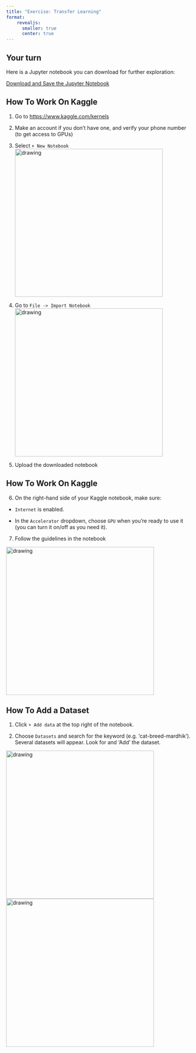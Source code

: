 ```yaml
---
title: "Exercise: Transfer Learning"
format: 
    revealjs:
      smaller: true
      center: true
---
```


## Your turn

Here is a Jupyter notebook you can download for further exploration:

[Download and Save the Jupyter Notebook](https://github.com/kvarada/Intro-to-ML-workshop-2024/blob/main/website/slides/downloads/exercise-02-deep-learning.ipynb)

<!--
[Download and Save the Jupyter Notebook](downloads/exercise-02-deep-learning.ipynb){.btn .btn-primary}
Follow the guidelines in the next page.
<img src="img/save_notebook.png" alt="drawing" width="400"/>
-->

## How To Work On Kaggle

1. Go to [https://www.kaggle.com/kernels](https://www.kaggle.com/kernels)
2. Make an account if you don't have one, and verify your phone number (to get access to GPUs)
3. Select `+ New Notebook`
<img src="img/create_notebook.png" alt="drawing" width="400"/>

4. Go to `File -> Import Notebook`
<img src="img/import_notebook.png" alt="drawing" width="400"/>

5. Upload the downloaded notebook


## How To Work On Kaggle

6. On the right-hand side of your Kaggle notebook, make sure:
  - `Internet` is enabled.
  
  - In the `Accelerator` dropdown, choose `GPU` when you're ready to use it (you can turn it on/off as you need it).

7. Follow the guidelines in the notebook

<img src="img/notebook_options.png" alt="drawing" width="400"/>

## How To Add a Dataset

1. Click `+ Add data` at the top right of the notebook.

2. Choose `Datasets` and search for the keyword (e.g. 'cat-breed-mardhik'). Several datasets will appear. Look for and 'Add' the dataset.

<img src="img/add_data1.png" alt="drawing" width="400"/>
<img src="img/add_data2.png" alt="drawing" width="400"/>